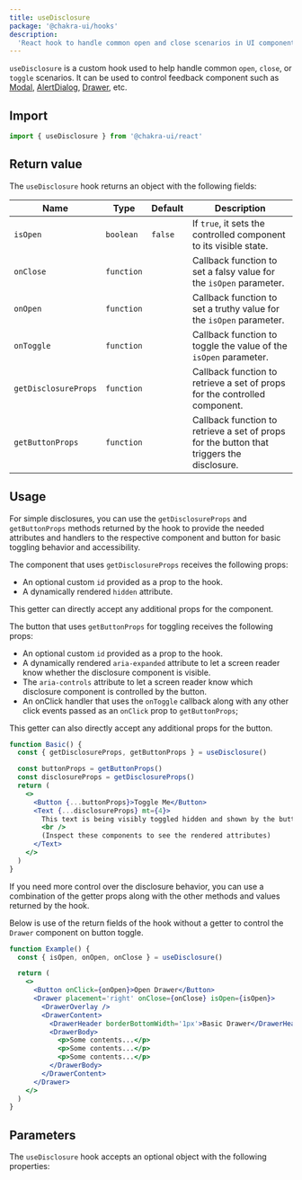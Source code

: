 ```yaml
---
title: useDisclosure
package: '@chakra-ui/hooks'
description:
  'React hook to handle common open and close scenarios in UI components'
---
```


`useDisclosure` is a custom hook used to help handle common `open`, `close`, or
`toggle` scenarios. It can be used to control feedback component such as
[Modal](/docs/components/overlay/modal), [AlertDialog](/docs/components/overlay/alert-dialog),
[Drawer](/docs/components/overlay/drawer), etc.

## Import

```js
import { useDisclosure } from '@chakra-ui/react'
```

## Return value

The `useDisclosure` hook returns an object with the following fields:

| Name                 | Type       | Default | Description                                                                               |
| -------------------- | ---------- | ------- | ----------------------------------------------------------------------------------------- |
| `isOpen`             | `boolean`  | `false` | If `true`, it sets the controlled component to its visible state.                         |
| `onClose`            | `function` |         | Callback function to set a falsy value for the `isOpen` parameter.                        |
| `onOpen`             | `function` |         | Callback function to set a truthy value for the `isOpen` parameter.                       |
| `onToggle`           | `function` |         | Callback function to toggle the value of the `isOpen` parameter.                          |
| `getDisclosureProps` | `function` |         | Callback function to retrieve a set of props for the controlled component.                |
| `getButtonProps`     | `function` |         | Callback function to retrieve a set of props for the button that triggers the disclosure. |

## Usage

For simple disclosures, you can use the `getDisclosureProps` and
`getButtonProps` methods returned by the hook to provide the needed attributes
and handlers to the respective component and button for basic toggling behavior
and accessibility.

The component that uses `getDisclosureProps` receives the following props:

- An optional custom `id` provided as a prop to the hook.
- A dynamically rendered `hidden` attribute.

This getter can directly accept any additional props for the component.

The button that uses `getButtonProps` for toggling receives the following props:

- An optional custom `id` provided as a prop to the hook.
- A dynamically rendered `aria-expanded` attribute to let a screen reader know
  whether the disclosure component is visible.
- The `aria-controls` attribute to let a screen reader know which disclosure
  component is controlled by the button.
- An onClick handler that uses the `onToggle` callback along with any other
  click events passed as an `onClick` prop to `getButtonProps`;

This getter can also directly accept any additional props for the button.

```jsx
function Basic() {
  const { getDisclosureProps, getButtonProps } = useDisclosure()

  const buttonProps = getButtonProps()
  const disclosureProps = getDisclosureProps()
  return (
    <>
      <Button {...buttonProps}>Toggle Me</Button>
      <Text {...disclosureProps} mt={4}>
        This text is being visibly toggled hidden and shown by the button.
        <br />
        (Inspect these components to see the rendered attributes)
      </Text>
    </>
  )
}
```

If you need more control over the disclosure behavior, you can use a combination
of the getter props along with the other methods and values returned by the
hook.

Below is use of the return fields of the hook without a getter to control the
`Drawer` component on button toggle.

```jsx
function Example() {
  const { isOpen, onOpen, onClose } = useDisclosure()

  return (
    <>
      <Button onClick={onOpen}>Open Drawer</Button>
      <Drawer placement='right' onClose={onClose} isOpen={isOpen}>
        <DrawerOverlay />
        <DrawerContent>
          <DrawerHeader borderBottomWidth='1px'>Basic Drawer</DrawerHeader>
          <DrawerBody>
            <p>Some contents...</p>
            <p>Some contents...</p>
            <p>Some contents...</p>
          </DrawerBody>
        </DrawerContent>
      </Drawer>
    </>
  )
}
```

## Parameters

The `useDisclosure` hook accepts an optional object with the following
properties:

<PropsTable of='useDisclosure' />
